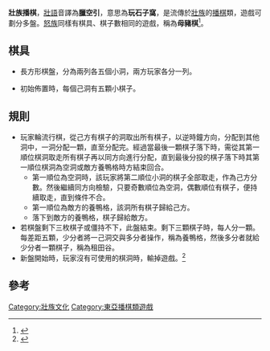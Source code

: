 '''壯族播棋'''，[[壯語|壯語]]音譯為'''臘空引'''，意思為'''玩石子窩'''，是流傳於[[壯族|壯族]]的[[播棋|播棋]]類，遊戲可劃分多盤。[[怒族|怒族]]同樣有棋具、棋子數相同的遊戲，稱為'''母豬棋'''<ref>{{Cite web |url=http://www.nuzuinfo.cn/articleshow.asp?id=152 |title=谈谈怒族的教育和体育 |access-date=2013-06-25 |archive-date=2020-08-13 |archive-url=https://web.archive.org/web/20200813003210/http://nuzuinfo.cn/articleshow.asp?id=152 }}</ref>。

== 棋具 ==

*長方形棋盤，分為兩列各五個小洞，兩方玩家各分一列。

*初始佈置時，每個己洞有五顆小棋子。

==規則==

*玩家輪流行棋，從己方有棋子的洞取出所有棋子，以逆時鐘方向，分配到其他洞中，一洞分配一顆，直至分配完。經過當最後一顆棋子落下時，需從其第一順位棋洞取走所有棋子再以同方向進行分配，直到最後分投的棋子落下時其第一順位棋洞為空洞或敵方養鴨格時方結束回合。
**第一順位為空洞時，該玩家將第二順位小洞的棋子全部取走，作為己方分數。然後繼續同方向檢驗，只要奇數順位為空洞，偶數順位有棋子，便持續取走，直到條件不合。
**第一順位為敵方的養鴨格，該洞所有棋子歸給己方。
**落下到敵方的養鴨格，棋子歸給敵方。
*若棋盤剩下三枚棋子或僵持不下，此盤結束。剩下三顆棋子時，每人分一顆。每差距五顆，少分者將一己洞交與多分者操作，稱為養鴨格，然後多分者就給少分者一顆棋子，稱為租田谷。
*新盤開始時，玩家沒有可使用的棋洞時，輸掉遊戲。<ref name="壮泰民族传统文化比较研究">{{cite book |author=[[覃聖敏|覃聖敏]] |title=《壮泰民族传统文化比较研究》 |date=2003|publisher=广西人民出版社 |location=中國 |language=zh-cn |isbn=9787219049150 }}</ref>

==參考==
<div class="references-small">
<references/>
</div>

[[Category:壯族文化|Category:壯族文化]]
[[Category:東亞播棋類遊戲|Category:東亞播棋類遊戲]]